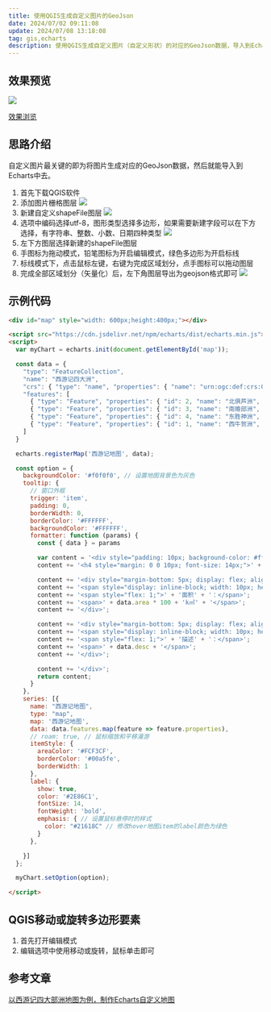 ```yaml
---
title: 使用QGIS生成自定义图片的GeoJson
date: 2024/07/02 09:11:08
update: 2024/07/08 13:18:08
tag: gis,echarts
description: 使用QGIS生成自定义图片（自定义形状）的对应的GeoJson数据，导入到Echarts中作为自定义地图图表来使用。
---
```


## 效果预览

![](https://images.djdg626.com/images/20240702111149.png)

[效果浏览](https://codepen.io/zhangwh754/pen/RwzbrZX)

## 思路介绍
自定义图片最关键的即为将图片生成对应的GeoJson数据，然后就能导入到Echarts中去。

1. 首先下载QGIS软件
2. 添加图片栅格图层
![](https://images.djdg626.com/images/20240702112147.png)
3. 新建自定义shapeFile图层
![](https://images.djdg626.com/images/20240702112315.png)
4. 选项中编码选择utf-8，图形类型选择多边形，如果需要新建字段可以在下方选择，有字符串、整数、小数、日期四种类型
![](https://images.djdg626.com/images/20240702112510.png)
5. 左下方图层选择新建的shapeFile图层
6. 手图标为拖动模式，铅笔图标为开启编辑模式，绿色多边形为开启标线
7. 标线模式下，点击鼠标左键，右键为完成区域划分，点手图标可以拖动图层
8. 完成全部区域划分（矢量化）后，左下角图层导出为geojson格式即可
![](https://images.djdg626.com/images/20240702112730.png)

## 示例代码
```html showLineNumbers {19,56}
<div id="map" style="width: 600px;height:400px;"></div>

<script src="https://cdn.jsdelivr.net/npm/echarts/dist/echarts.min.js"></script>
<script>
  var myChart = echarts.init(document.getElementById('map'));

  const data = {
    "type": "FeatureCollection",
    "name": "西游记四大洲",
    "crs": { "type": "name", "properties": { "name": "urn:ogc:def:crs:OGC:1.3:CRS84" } },
    "features": [
      { "type": "Feature", "properties": { "id": 2, "name": "北俱芦洲", "desc": "北为水", "area": 20.0 }, "geometry": { "type": "MultiPolygon", "coordinates": [[[[296.018031827975165, -99.124496229924432], [319.096599429141406, -96.279193374986122], [352.686980355496416, -95.01461432834688], [364.226264156079537, -96.595338136645935], [372.841208911309423, -102.285943846522542], [381.930370809029, -109.557273364698204], [386.040252710606524, -113.98330002793557], [368.968435580976688, -122.677280973580395], [339.962153698689008, -123.862823829804697], [329.055159421425458, -127.656560969722435], [309.138039436857355, -129.79053811092615], [289.299955642704163, -124.890294305199092], [281.791517553283597, -110.031490507187925], [289.695136594778887, -100.626183847808534], [296.018031827975165, -99.124496229924432]]]] } },
      { "type": "Feature", "properties": { "id": 3, "name": "南赡部洲", "desc": "南为火", "area": 300.0 }, "geometry": { "type": "MultiPolygon", "coordinates": [[[[244.960652819915424, -209.775162810858603], [259.187167094606991, -200.290819961064244], [275.784767081747077, -200.290819961064244], [286.849833739840506, -196.339010440316599], [306.766953724408665, -196.497082821146506], [323.522626092378687, -185.906233305542798], [336.168416558771128, -186.064305686372734], [352.76601654591127, -187.486957113841868], [383.27398604608311, -175.947673313258747], [394.655197465836295, -175.631528551598933], [412.675448880445629, -188.119246637161496], [420.262923160281048, -189.541898064630658], [420.895212683600676, -200.290819961064244], [410.936652691316681, -228.743848510447322], [417.101475543682966, -240.283132311030442], [417.101475543682966, -247.554461829206105], [411.885086976296066, -252.138560873273377], [406.036408885589594, -252.454705634933191], [407.617132693888607, -244.867231355097715], [408.40749459803817, -240.441204691860349], [402.558816507331585, -234.276381839494036], [404.29761269646059, -229.376138033766949], [392.60025651504759, -237.437829456092118], [389.913026040939144, -236.805539932772518], [391.019532706748464, -224.159749466380049], [377.741452717036395, -235.066743743643542], [379.164104144505586, -240.91542183435007], [387.858085090150382, -244.07686945094818], [397.500500320774677, -243.128435165968767], [397.974717463264369, -248.028678971695854], [385.48699937770175, -254.509646585721981], [393.390618419197097, -275.849417997759247], [393.390618419197153, -296.714972267306905], [363.831083204004699, -321.058118915112402], [354.346740354210397, -319.951612249303025], [351.343365118442136, -319.00317796432364], [348.498062263503869, -320.583901772622653], [343.597818457776782, -320.900046534282467], [341.068660364498271, -319.951612249303025], [339.171791794539388, -325.800290340009553], [333.955403227152487, -320.741974153452588], [324.629132758188064, -320.425829391792774], [320.045033714120791, -325.642217959179675], [319.886961333290856, -333.229692239015151], [326.209856566487133, -343.030179850469324], [325.735639423997384, -348.088496037026289], [322.099974664909553, -351.249943653624427], [313.722138480924571, -352.83066746192344], [302.024782299511514, -352.672595081093561], [293.963090877186346, -349.51114746449548], [290.327426118098515, -339.236442710551557], [284.952965169881679, -334.81041604731422], [272.149102322659303, -316.157875109385316], [271.516812799339675, -301.77328845386387], [278.15585279419571, -292.921235127389139], [274.994405177597628, -282.488457992615338], [259.503311856266862, -273.320259904480793], [250.018969006472446, -244.393014212607994], [249.860896625642539, -235.066743743643542], [260.451746141246247, -234.59252660115385], [260.609818522076125, -229.376138033766949], [244.960652819915424, -209.775162810858603]]]] } },
      { "type": "Feature", "properties": { "id": 4, "name": "东胜神洲", "desc": "东为木", "area": 30.0 }, "geometry": { "type": "MultiPolygon", "coordinates": [[[[448.776052146125267, -153.198423172154548], [458.146231609764754, -152.91447833992305], [464.818935167204927, -156.037871494469528], [481.713652684979024, -178.327540824642142], [483.133376846136571, -184.716299549850817], [481.145763020516029, -195.364230758532017], [480.577873356053033, -209.561472370106912], [477.738425033738054, -215.808258679199866], [476.460673288696341, -224.610548478376302], [473.90516979861286, -233.696783109784235], [470.497831811834885, -233.980727942015733], [457.720314361417479, -219.783486330440837], [450.195776307282813, -206.580051631676156], [446.646465904389061, -194.654368677953244], [444.090962414305579, -175.346120086211386], [442.529265837032312, -172.790616596127904], [444.374907246537077, -166.685802703150728], [449.911831475051258, -161.290850890752267], [448.492107313893825, -154.19223008496482], [448.776052146125267, -153.198423172154548]]]] } },
      { "type": "Feature", "properties": { "id": 1, "name": "西牛贺洲", "desc": "西为金", "area": 105.0 }, "geometry": { "type": "MultiPolygon", "coordinates": [[[[146.995182291666566, -141.031510416666606], [167.025390624999915, -126.192057291666586], [174.597786458333275, -126.558463541666583], [184.002213541666606, -130.222526041666583], [201.162239583333303, -128.879036458333246], [219.177213541666646, -136.695703124999937], [232.0625, -137.306380208333252], [238.35247395833332, -139.44375], [244.825651041666674, -152.695442708333275], [250.871354166666663, -152.512239583333269], [265.161197916666652, -170.52721354166664], [270.046614583333337, -170.893619791666623], [270.840494791666686, -174.61875], [257.199601463035208, -185.609877296730275], [245.902075421368522, -195.275538465711776], [233.16097660771112, -206.133716272424749], [234.227965178312957, -213.665400300202521], [247.847760461877783, -228.414948187933987], [242.826637776692564, -233.059486671730298], [245.46272718641481, -236.323216417100667], [246.404187689886953, -248.248382794415448], [252.178478777849932, -258.102336064091389], [254.124163818359193, -268.270109501591378], [253.935871717664725, -272.851883951822856], [246.090367522062877, -273.479524287471008], [213.390306034794321, -257.662987829137705], [201.716195791738755, -254.273730016637671], [191.799478488498011, -249.754719599970997], [182.824221688729494, -230.172341127748751], [167.823617666738727, -216.803601978443197], [156.212271457247965, -210.589962655526563], [148.241239194516481, -207.640053077980241], [136.25330878363684, -171.236913610387631], [135.751196515118295, -162.638241012007995], [146.995182291666566, -141.031510416666606]]]] } }
    ]
  }

  echarts.registerMap('西游记地图', data);

  const option = {
    backgroundColor: '#f0f0f0', // 设置地图背景色为灰色
    tooltip: {
      // 窗口外框
      trigger: 'item',
      padding: 0,
      borderWidth: 0,
      borderColor: '#FFFFFF',
      backgroundColor: '#FFFFFF',
      formatter: function (params) {
        const { data } = params

        var content = '<div style="padding: 10px; background-color: #fff; border: 1px solid #ccc; border-radius: 5px;">';
        content += '<h4 style="margin: 0 0 10px; font-size: 14px;">' + data.name + '</h4>';

        content += '<div style="margin-bottom: 5px; display: flex; align-items: center;">';
        content += '<span style="display: inline-block; width: 10px; height: 10px; background-color: ' + params.color + '; margin-right: 5px;"></span>';
        content += '<span style="flex: 1;">' + '面积' + '：</span>';
        content += '<span>' + data.area * 100 + 'k㎡' + '</span>';
        content += '</div>';

        content += '<div style="margin-bottom: 5px; display: flex; align-items: center;">';
        content += '<span style="display: inline-block; width: 10px; height: 10px; background-color: ' + params.color + '; margin-right: 5px;"></span>';
        content += '<span style="flex: 1;">' + '描述' + '：</span>';
        content += '<span>' + data.desc + '</span>';
        content += '</div>';

        content += '</div>';
        return content;
      }
    },
    series: [{
      name: "西游记地图",
      type: "map",
      map: '西游记地图',
      data: data.features.map(feature => feature.properties),
      // roam: true, // 鼠标缩放和平移漫游
      itemStyle: {
        areaColor: '#FCF3CF',
        borderColor: '#00a5fe',
        borderWidth: 1
      },
      label: {
        show: true,
        color: '#2E86C1',
        fontSize: 14,
        fontWeight: 'bold',
        emphasis: { // 设置鼠标悬停时的样式
          color: "#21618C" // 修改hover地图item的label颜色为绿色
        }
      },

    }]
  };

  myChart.setOption(option);

</script>
```

## QGIS移动或旋转多边形要素
1. 首先打开编辑模式
2. 编辑选项中使用移动或旋转，鼠标单击即可

## 参考文章

[以西游记四大部洲地图为例，制作Echarts自定义地图](https://zhuanlan.zhihu.com/p/692128890)